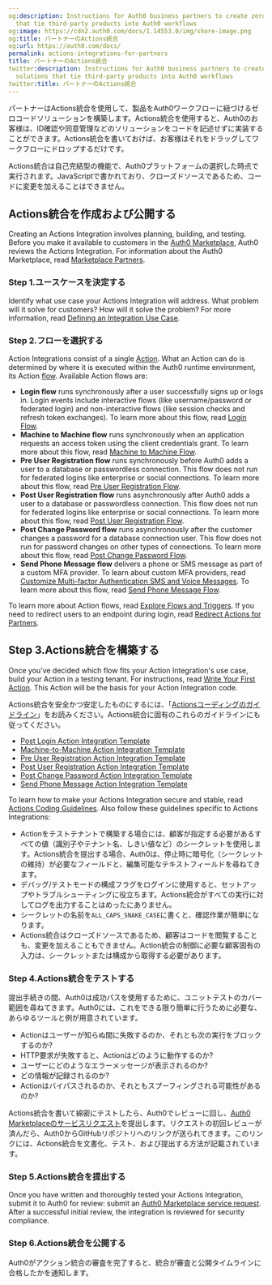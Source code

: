 ```yaml
---
og:description: Instructions for Auth0 business partners to create zero-code solutions
  that tie third-party products into Auth0 workflows
og:image: https://cdn2.auth0.com/docs/1.14553.0/img/share-image.png
og:title: パートナーのActions統合
og:url: https://auth0.com/docs/
permalink: actions-integrations-for-partners
title: パートナーのActions統合
twitter:description: Instructions for Auth0 business partners to create zero-code
  solutions that tie third-party products into Auth0 workflows
twitter:title: パートナーのActions統合
---
```


パートナーはActions統合を使用して、製品をAuth0ワークフローに紐づけるゼロコードソリューションを構築します。Actions統合を使用すると、Auth0のお客様は、ID確認や同意管理などのソリューションをコードを記述せずに実装することができます。Actions統合を書いておけば、お客様はそれをドラッグしてワークフローにドロップするだけです。

Actions統合は自己完結型の機能で、Auth0プラットフォームの選択した時点で実行されます。JavaScriptで書かれており、クローズドソースであるため、コードに変更を加えることはできません。

## Actions統合を作成および公開する

Creating an Actions Integration involves planning, building, and testing. Before you make it available to customers in the [Auth0 Marketplace](https://marketplace.auth0.com/), Auth0 reviews the Actions Integration. For information about the Auth0 Marketplace, read [Marketplace Partners](/docs/customize/integrations/marketplace-partners).

### Step 1.ユースケースを決定する

Identify what use case your Actions Integration will address. What problem will it solve for customers? How will it solve the problem? For more information, read [Defining an Integration Use Case](/docs/customize/integrations/marketplace-partners/defining-an-integration-use-case).

### Step 2.フローを選択する

Action Integrations consist of a single [Action](/docs/customize/actions). What an Action can do is determined by where it is executed within the Auth0 runtime environment, its Action  [flow](/docs/customize/actions/explore-triggers). Available Action flows are:

* **Login flow** runs synchronously after a user successfully signs up or logs in. Login events include interactive flows (like username/password or federated login) and non-interactive flows (like session checks and <Tooltip tip="Refresh Token: Token used to obtain a renewed Access Token without forcing users to log in again." cta="View Glossary" href="/docs/glossary?term=refresh+token">refresh token</Tooltip> exchanges). To learn more about this flow, read [Login Flow](/docs/customize/actions/explore-triggers/signup-and-login-triggers/login-trigger).
* **Machine to Machine flow** runs synchronously when an application requests an <Tooltip tip="Access Token: Authorization credential, in the form of an opaque string or JWT, used to access an API." cta="View Glossary" href="/docs/glossary?term=access+token">access token</Tooltip> using the client credentials grant. To learn more about this flow, read [Machine to Machine Flow](/docs/customize/actions/explore-triggers/machine-to-machine-trigger).
* **Pre User Registration flow** runs synchronously before Auth0 adds a user to a database or <Tooltip tip="Passwordless: Form of authentication that does not rely on a password as the first factor." cta="View Glossary" href="/docs/glossary?term=passwordless">passwordless</Tooltip> connection. This flow does not run for federated logins like enterprise or social connections. To learn more about this flow, read [Pre User Registration Flow](/docs/customize/actions/explore-triggers/signup-and-login-triggers/pre-user-registration-trigger).
* **Post User Registration flow** runs asynchronously after Auth0 adds a user to a database or passwordless connection. This flow does not run for federated logins like enterprise or social connections. To learn more about this flow, read [Post User Registration Flow](/docs/customize/actions/explore-triggers/signup-and-login-triggers/post-user-registration-trigger).
* **Post Change Password flow** runs asynchronously after the customer changes a password for a database connection user. This flow does not run for password changes on other types of connections. To learn more about this flow, read [Post Change Password Flow](/docs/customize/actions/explore-triggers/password-reset-triggers/post-change-password-trigger).
* **Send Phone Message** **flow** delivers a phone or SMS message as part of a custom <Tooltip tip="Multi-factor authentication (MFA): User authentication process that uses a factor in addition to username and password such as a code via SMS." cta="View Glossary" href="/docs/glossary?term=MFA">MFA</Tooltip> provider. To learn about custom MFA providers, read [Customize Multi-factor Authentication SMS and Voice Messages](/docs/customize/customize-sms-or-voice-messages). To learn more about this flow, read [Send Phone Message Flow](/docs/customize/actions/explore-triggers/mfa-notifications-trigger).

To learn more about Action flows, read [Explore Flows and Triggers](/docs/customize/actions/explore-triggers). If you need to redirect users to an endpoint during login, read [Redirect Actions for Partners](/docs/customize/integrations/marketplace-partners/redirect-actions-for-partners).

## Step 3.Actions統合を構築する

Once you’ve decided which flow fits your Action Integration's use case, build your Action in a testing tenant. For instructions, read [Write Your First Action](/docs/customize/actions/write-your-first-action). This Action will be the basis for your Action Integration code.

Actions統合を安全かつ安定したものにするには、「[Actionsコーディングのガイドライン](/action-coding-guidelines)」をお読みください。Actions統合に固有のこれらのガイドラインにも従ってください。

* [Post Login Action Integration Template](https://github.com/auth0-marketplace/TEMPLATE-action-post-login)
* [Machine-to-Machine Action Integration Template](https://github.com/auth0-marketplace/TEMPLATE-action-client-credentials)
* [Pre User Registration Action Integration Template](https://github.com/auth0-marketplace/TEMPLATE-action-pre-user-registration)
* [Post User Registration Action Integration Template](https://github.com/auth0-marketplace/TEMPLATE-action-post-user-registration)
* [Post Change Password Action Integration Template](https://github.com/auth0-marketplace/TEMPLATE-action-post-password-change)
* [Send Phone Message Action Integration Template](https://github.com/auth0-marketplace/TEMPLATE-action-phone-message)

To learn how to make your Actions Integration secure and stable, read [Actions Coding Guidelines](/docs/customize/actions/action-coding-guidelines). Also follow these guidelines specific to Actions Integrations:

* Actionをテストテナントで構築する場合には、顧客が指定する必要があるすべての値（識別子やテナント名、しきい値など）のシークレットを使用します。Actions統合を提出する場合、Auth0は、停止時に暗号化（シークレットの維持）が必要なフィールドと、編集可能なテキストフィールドを尋ねてきます。
* デバッグ/テストモードの構成フラグをログインに使用すると、セットアップやトラブルシューティングに役立ちます。Actions統合がすべての実行に対してログを出力することはめったにありません。
* シークレットの名前を`ALL_CAPS_SNAKE_CASE`に書くと、確認作業が簡単になります。
* Actions統合はクローズドソースであるため、顧客はコードを閲覧することも、変更を加えることもできません。Action統合の制御に必要な顧客固有の入力は、シークレットまたは構成から取得する必要があります。

### Step 4.Actions統合をテストする

提出手続きの間、Auth0は成功パスを使用するために、ユニットテストのカバー範囲を尋ねてきます。Auth0には、これをできる限り簡単に行うために必要な、あらゆるツールと例が用意されています。

* Actionはユーザーが知らぬ間に失敗するのか、それとも次の実行をブロックするのか?
* HTTP要求が失敗すると、Actionはどのように動作するのか?
* ユーザーにどのようなエラーメッセージが表示されるのか?
* どの情報が記録されるのか?
* Actionはバイパスされるのか、それともスプーフィングされる可能性があるのか?

Actions統合を書いて綿密にテストしたら、Auth0でレビューに回し、[Auth0 Marketplaceのサービスリクエスト]()を提出します。リクエストの初回レビューが済んだら、Auth0からGitHubリポジトリへのリンクが送られてきます。このリンクには、Actions統合を文書化、テスト、および提出する方法が記載されています。

### Step 5.Actions統合を提出する

Once you have written and thoroughly tested your Actions Integration, submit it to Auth0 for review: submit an [Auth0 Marketplace service request](https://autheco.atlassian.net/servicedesk/customer/portal/1/group/1/create/43). After a successful initial review, the integration is reviewed for security compliance.

### Step 6.Actions統合を公開する

Auth0がアクション統合の審査を完了すると、統合が審査と公開タイムラインに合格したかを通知します。
